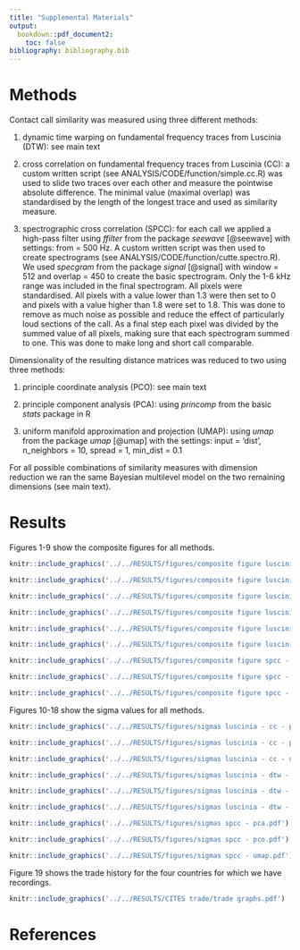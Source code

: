 ```yaml
---
title: "Supplemental Materials"
output: 
  bookdown::pdf_document2:
    toc: false
bibliography: bibliography.bib
---
```


# Methods

Contact call similarity was measured using three different methods:

1) dynamic time warping on fundamental frequency traces from Luscinia (DTW): see main text

2) cross correlation on fundamental frequency traces from Luscinia (CC): a custom written script (see ANALYSIS/CODE/function/simple.cc.R) was used to slide two traces over each other and measure the pointwise absolute difference. The minimal value (maximal overlap) was standardised by the length of the longest trace and used as similarity measure. 

3) spectrographic cross correlation (SPCC): for each call we applied a high-pass filter using *ffilter* from the package *seewave* [@seewave] with settings: from = 500 Hz. A custom written script was then used to create spectrograms (see ANALYSIS/CODE/function/cutte.spectro.R). We used *specgram* from the package *signal* [@signal] with window = 512 and overlap = 450 to create the basic spectrogram. Only the 1-6 kHz range was included in the final spectrogram. All pixels were standardised. All pixels with a value lower than 1.3 were then set to 0 and pixels with a value higher than 1.8 were set to 1.8. This was done to remove as much noise as possible and reduce the effect of particularly loud sections of the call. As a final step each pixel was divided by the summed value of all pixels, making sure that each spectrogram summed to one. This was done to make long and short call comparable. 

Dimensionality of the resulting distance matrices was reduced to two using three methods: 

1) principle coordinate analysis (PCO): see main text 

2) principle component analysis (PCA): using *princomp* from the basic *stats* package in R

3) uniform manifold approximation and projection (UMAP): using *umap* from the package *umap* [@umap] with the settings: input = 'dist', n_neighbors = 10, spread = 1, min_dist = 0.1

For all possible combinations of similarity measures with dimension reduction we ran the same Bayesian multilevel model on the two remaining dimensions (see main text).

# Results

Figures 1-9 show the composite figures for all methods.

```r
knitr::include_graphics('../../RESULTS/figures/composite figure luscinia - cc - pca.pdf')
```

```r
knitr::include_graphics('../../RESULTS/figures/composite figure luscinia - cc - pco.pdf')
```

```r
knitr::include_graphics('../../RESULTS/figures/composite figure luscinia - cc - umap.pdf')
```

```r
knitr::include_graphics('../../RESULTS/figures/composite figure luscinia - dtw - pca.pdf')
```

```r
knitr::include_graphics('../../RESULTS/figures/composite figure luscinia - dtw - pco.pdf')
```

```r
knitr::include_graphics('../../RESULTS/figures/composite figure luscinia - dtw - umap.pdf')
```

```r
knitr::include_graphics('../../RESULTS/figures/composite figure spcc - pca.pdf')
```

```r
knitr::include_graphics('../../RESULTS/figures/composite figure spcc - pco.pdf')
```

```r
knitr::include_graphics('../../RESULTS/figures/composite figure spcc - umap.pdf')
```

\newpage

Figures 10-18 show the sigma values for all methods. 

```r
knitr::include_graphics('../../RESULTS/figures/sigmas luscinia - cc - pca.pdf')
```

```r
knitr::include_graphics('../../RESULTS/figures/sigmas luscinia - cc - pco.pdf')
```

```r
knitr::include_graphics('../../RESULTS/figures/sigmas luscinia - cc - umap.pdf')
```

```r
knitr::include_graphics('../../RESULTS/figures/sigmas luscinia - dtw - pca.pdf')
```

```r
knitr::include_graphics('../../RESULTS/figures/sigmas luscinia - dtw - pco.pdf')
```

```r
knitr::include_graphics('../../RESULTS/figures/sigmas luscinia - dtw - umap.pdf')
```

```r
knitr::include_graphics('../../RESULTS/figures/sigmas spcc - pca.pdf')
```

```r
knitr::include_graphics('../../RESULTS/figures/sigmas spcc - pco.pdf')
```

```r
knitr::include_graphics('../../RESULTS/figures/sigmas spcc - umap.pdf')
```

\newpage

Figure 19 shows the trade history for the four countries for which we have recordings. 

```r
knitr::include_graphics('../../RESULTS/CITES trade/trade graphs.pdf')
```

# References